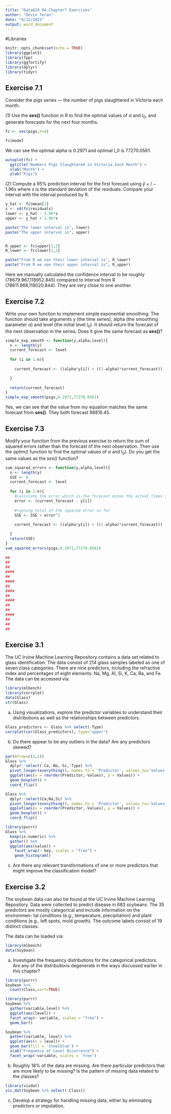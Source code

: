 ```yaml
---
title: "Data624 HA Chapter7 Exercises"
author: "Devin Teran"
date: "6/12/2021"
output: word_document
---
```


#Libraries
```r
knitr::opts_chunk$set(echo = TRUE)
library(ggplot2)
library(fpp)
library(ggfortify)
library(dplyr)
library(tidyr)
```

## Exercise 7.1
Consider the pigs series — the number of pigs slaughtered in Victoria each month.    
  
*(1)* Use the **ses()** function in R to find the optimal values of $\alpha$ and $l_{0}$, and generate forecasts for the next four months.  
```r
fc <- ses(pigs,h=4)

fc$model

```
We can see the optimal alpha is 0.2971 and optimal l_0 is 77270.0561.

```r
autoplot(fc) +
  ggtitle("Numbers Pigs Slaughtered in Victoria Each Month") + 
  xlab("Month") + 
  ylab("Pigs")

```
*(2)* Compute a 95% prediction interval for the first forecast using $\hat{y} +/- 1.96s$ where *s* is the standard deviation of the residuals. Compare your interval with the interval produced by R.  
```r
y_hat <- fc$mean[1]
s <- sd(fc$residuals)
lower <- y_hat - 1.96*s
upper <- y_hat + 1.96*s

paste("The lower interval is", lower)
paste("The upper interval is", upper)


R_upper <- fc$upper[1,2]
R_lower <- fc$lower[1,2]

paste("From R we see their lower interval is", R_lower)
paste("From R we see their upper interval is", R_upper)
```

Here we manually calculated the confidence interval to be roughly (78679.967,118952.845) compared to interval from R (78611.968,119020.844).  They are very close to one another.

## Exercise 7.2
Write your own function to implement simple exponential smoothing. The function should take arguments y (the time series), alpha (the smoothing parameter $\alpha$) and level (the initial level l~0~). It should return the forecast of the next observation in the series. Does it give the same forecast as **ses()**?
```r
simple_exp_smooth <- function(y,alpha,level){
  n <- length(y)
  current_forecast <- level
  
  for (i in 1:n){
    
    current_forecast <- ((alpha*y[i]) + ((1-alpha)*current_forecast))

  }
  
  return(current_forecast)
}
simple_exp_smooth(pigs,0.2971,77270.0561)

```

Yes, we can see that the value from my equation matches the same forecast from **ses()**.  They both forecast 98816.45.  
  
## Exercise 7.3
Modify your function from the previous exercise to return the sum of squared errors rather than the forecast of the next observation. Then use the *optim()* function to find the optimal values of $\alpha$ and l~0~).  Do you get the same values as the *ses()* function?
```r
sum_squared_errors <- function(y,alpha,level){
  n <- length(y)
  SSE <- 0
  current_forecast <- level
  
  for (i in 1:n){
    #calculate the error which is the forecast minus the actual times series value
    error <- (current_forecast - y[i])
    
    #running total of the squared error so far
    SSE <- SSE + error^2
    
    current_forecast <- ((alpha*y[i]) + ((1-alpha)*current_forecast))

  }
  return(SSE)
}
sum_squared_errors(pigs,0.2971,77270.0561)
 
##
##
##
####
##
####
##
####
##
####
##
##
####
##
##
##
```

## Exercise 3.1
The UC Irvine Machine Learning Repository contains a data set related to glass identification. The data consist of 214 glass samples labeled as one of seven class categories. There are nine predictors, including the refractive index and percentages of eight elements: Na, Mg, Al, Si, K, Ca, Ba, and Fe.
The data can be accessed via:
```r
library(mlbench)
library(corrplot)
data(Glass)
str(Glass)

```

(a) Using visualizations, explore the predictor variables to understand their distributions as well as the relationships between predictors.

```r
Glass_predictors <- Glass %>% select(-Type)
corrplot(cor(Glass_predictors), type="upper")
```
(b) Do there appear to be any outliers in the data? Are any predictors skewed?
```r
par(mfrow=c(2,1))
Glass %>% 
  dplyr::select(-Ca,-Na,-Si,-Type) %>% 
  pivot_longer(everything(), names_to = 'Predictor', values_to='Values') %>% 
  ggplot(aes(x = reorder(Predictor,-Values), y = Values)) +
  geom_boxplot() + 
  coord_flip() 

Glass %>% 
  dplyr::select(Ca,Na,Si) %>% 
  pivot_longer(everything(), names_to = 'Predictor', values_to='Values') %>% 
  ggplot(aes(x = reorder(Predictor,-Values), y = Values)) +
  geom_boxplot() + 
  coord_flip()


```
```r
library(purrr)
Glass %>%
  keep(is.numeric) %>% 
  gather() %>% 
  ggplot(aes(value)) +
    facet_wrap(~ key, scales = "free") +
    geom_histogram()
```
(c) Are there any relevant transformations of one or more predictors that might improve the classification model?


## Exercise 3.2
The soybean data can also be found at the UC Irvine Machine Learning Repository. Data were collected to predict disease in 683 soybeans. The 35 predictors are mostly categorical and include information on the environmen- tal conditions (e.g., temperature, precipitation) and plant conditions (e.g., left spots, mold growth). The outcome labels consist of 19 distinct classes.  
  
The data can be loaded via:
```r
library(mlbench)
data(Soybean)

```

(a) Investigate the frequency distributions for the categorical predictors. Are any of the distributions degenerate in the ways discussed earlier in this chapter?
```r
library(purrr)
Soybean %>%
  count(Class,sort=TRUE) 

```

```r
library(purrr)
Soybean %>%
  gather(variable,level) %>% 
  ggplot(aes(level)) +
  facet_wrap(~ variable, scales = "free") +
  geom_bar()

Soybean %>%
  gather(variable, level) %>%
  ggplot(aes(x = level)) +
  geom_bar(fill = 'steelblue') + 
  xlab("Frequency of Level Occurrence") +
  facet_wrap(~variable, scales = 'free')
```

(b) Roughly 18% of the data are missing. Are there particular predictors that are more likely to be missing? Is the pattern of missing data related to the classes?
```r
library(visdat)
vis_dat(Soybean %>% select(-Class))
```
 
(c) Develop a strategy for handling missing data, either by eliminating predictors or imputation.
```r

```
